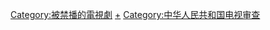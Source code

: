 {{DISPLAYTITLE:Category:中華人民共和國禁播劇集}}
[[Category:被禁播的電視劇|Category:被禁播的電視劇]]
[[Category:中华人民共和国被禁影视作品|+]]
[[Category:中华人民共和国电视审查|Category:中华人民共和国电视审查]]
{{CATMORE|中华人民共和国被禁电视剧列表}}
{{DEFAULTSORT:Category:中華人民共和國禁播劇集}}